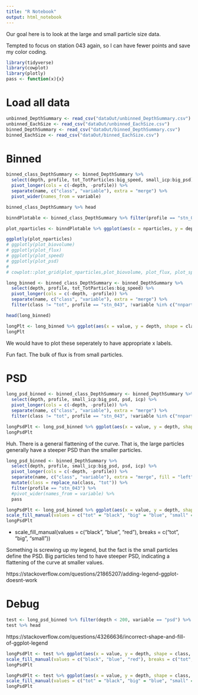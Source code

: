 ```yaml
---
title: "R Notebook"
output: html_notebook
---
```


Our goal here is to look at the large and small particle size data.

Tempted to focus on station 043 again, so I can have fewer points and save my color coding.


```r
library(tidyverse)
library(cowplot)
library(plotly)
pass <- function(x){x}
```

# Load all data
```r
unbinned_DepthSummary <- read_csv("dataOut/unbinned_DepthSummary.csv")
unbinned_EachSize <- read_csv("dataOut/unbinned_EachSize.csv")
binned_DepthSummary <- read_csv("dataOut/binned_DepthSummary.csv")
binned_EachSize <- read_csv("dataOut/binned_EachSize.csv")
```

# Binned

```r
binned_class_DepthSummary <- binned_DepthSummary %>%
  select(depth, profile, tot_TotParticles:big_speed, small_icp:big_psd) %>%
  pivot_longer(cols = c(-depth, -profile)) %>%
  separate(name, c("class", "variable"), extra = "merge") %>%
  pivot_wider(names_from = variable)

binned_class_DepthSummary %>% head
```



```r
binndPlotable <- binned_class_DepthSummary %>% filter(profile == "stn_043", class != "tot")

plot_nparticles <- binndPlotable %>% ggplot(aes(x = nparticles, y = depth, shape = class)) + geom_point(alpha = 0.5, size = 3) + scale_y_reverse(breaks = seq(from = 0, to = 2500, by = 100)) + scale_x_log10() + guides(colour = FALSE) + labs(x = "#Particles/L") + theme_cowplot()

ggplotly(plot_nparticles)
# ggplotly(plot_biovolume)
# ggplotly(plot_flux)
# ggplotly(plot_speed)
# ggplotly(plot_psd)
# 
# cowplot::plot_grid(plot_nparticles,plot_biovolume, plot_flux, plot_speed, plot_psd)

```

```r
long_binned <- binned_class_DepthSummary <- binned_DepthSummary %>%
  select(depth, profile, tot_TotParticles:big_speed) %>%
  pivot_longer(cols = c(-depth, -profile)) %>%
  separate(name, c("class", "variable"), extra = "merge") %>%
  filter(class != "tot", profile == "stn_043", !variable %in% c("nnparticles", "flux", "TotParticles"))

head(long_binned)
```

```r
longPlt <- long_binned %>% ggplot(aes(x = value, y = depth, shape = class)) + geom_point(alpha = 0.5, size = 3) + scale_y_reverse(breaks = seq(from = 0, to = 2500, by = 200)) + scale_x_log10() + guides(colour = FALSE) + labs(x = "Value") + theme_cowplot() + facet_wrap(~variable, scales = "free_x", ncol = 2)
longPlt
```

We would have to plot these seperately to have appropriate x labels.

Fun fact. The bulk of flux is from small particles.

# PSD

```r
long_psd_binned <- binned_class_DepthSummary <- binned_DepthSummary %>%
  select(depth, profile, small_icp:big_psd, psd, icp) %>%
  pivot_longer(cols = c(-depth, -profile)) %>%
  separate(name, c("class", "variable"), extra = "merge") %>%
  filter(class != "tot", profile == "stn_043", !variable %in% c("nnparticles", "flux", "TotParticles"))
```

```r
longPsdPlt <- long_psd_binned %>% ggplot(aes(x = value, y = depth, shape = class, col = class)) + geom_point(alpha = 0.5, size = 3) + scale_y_reverse(breaks = seq(from = 0, to = 2500, by = 200)) + scale_x_continuous() + guides(colour = FALSE) + labs(x = "Value") + theme_cowplot() + facet_wrap(~variable, scales = "free_x", ncol = 2)
longPsdPlt
```

Huh. There is a general flattening of the curve. That is, the large particles generally have a steeper PSD than the smaller particles.

```r
long_psd_binned <- binned_DepthSummary %>%
  select(depth, profile, small_icp:big_psd, psd, icp) %>%
  pivot_longer(cols = c(-depth, -profile)) %>%
  separate(name, c("class", "variable"), extra = "merge", fill = "left") %>%
  mutate(class = replace_na(class, "tot")) %>%
  filter(profile == "stn_043") %>%
  #pivot_wider(names_from = variable) %>%
  pass
```

```r
longPsdPlt <- long_psd_binned %>% ggplot(aes(x = value, y = depth, shape = class, fill = class)) + geom_point(alpha = 0.5, size = 3) + scale_y_reverse(breaks = seq(from = 0, to = 2500, by = 200)) + scale_x_continuous() + guides(colour = FALSE) + labs(x = "Value") + theme_cowplot() + facet_wrap(~variable, scales = "free_x", ncol = 2) + scale_shape_manual(values = 21:25) +
scale_fill_manual(values = c("tot" = "black", "big" = "blue", "small" = "red"))
longPsdPlt
```

+ scale_fill_manual(values = c("black", "blue", "red"), breaks = c("tot", "big", "small"))

Something is screwing up my legend, but the fact is the small particles define the PSD. Big particles tend to have steeper PSD, indicating a flattening of the curve at smaller values.

https://stackoverflow.com/questions/21865207/adding-legend-ggplot-doesnt-work

# Debug

```r
test <- long_psd_binned %>% filter(depth < 200, variable == "psd") %>% select(-c(profile, variable))
test %>% head
```
https://stackoverflow.com/questions/43266636/incorrect-shape-and-fill-of-ggplot-legend
```r
longPsdPlt <- test %>% ggplot(aes(x = value, y = depth, shape = class, fill = class)) + geom_point(alpha = 0.5, size = 3) + scale_y_reverse(breaks = seq(from = 0, to = 200, by = 50)) + scale_x_continuous()+ labs(x = "Value") + theme_cowplot()  + scale_shape_manual(values = 21:25) +
scale_fill_manual(values = c("black", "blue", "red"), breaks = c("tot", "big", "small"), labels = c("tot", "big", "small"))
longPsdPlt
```

```r
longPsdPlt <- test %>% ggplot(aes(x = value, y = depth, shape = class, fill = class)) + geom_point(alpha = 0.5, size = 3) + scale_y_reverse(breaks = seq(from = 0, to = 200, by = 50)) + scale_x_continuous()+ labs(x = "Value") + theme_cowplot()  + scale_shape_manual(values = 21:25) +
scale_fill_manual(values = c("tot" = "black", "big" = "blue", "small" = "red"))
longPsdPlt
```